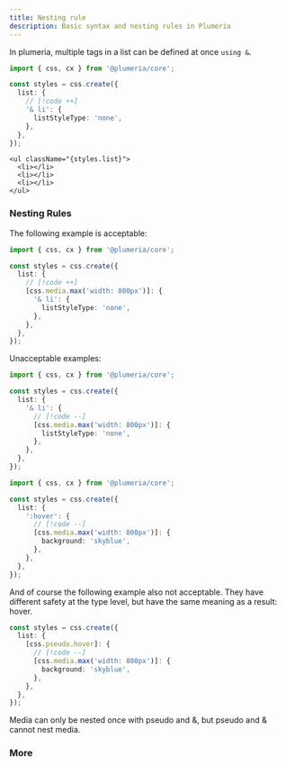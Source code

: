 ```yaml
---
title: Nesting rule
description: Basic syntax and nesting rules in Plumeria
---
```




In plumeria, multiple tags in a list can be defined at once `using &`.

```ts title="TypeScript" {1}
import { css, cx } from '@plumeria/core';

const styles = css.create({
  list: {
    // [!code ++]
    '& li': {
      listStyleType: 'none',
    },
  },
});
```

```tsx
<ul className="{styles.list}">
  <li></li>
  <li></li>
  <li></li>
</ul>
```

### Nesting Rules

The following example is acceptable:

```ts title="TypeScript" {1}
import { css, cx } from '@plumeria/core';

const styles = css.create({
  list: {
    // [!code ++]
    [css.media.max('width: 800px')]: {
      '& li': {
        listStyleType: 'none',
      },
    },
  },
});
```

<Callout type="error" title="error cases">
  Unacceptable examples:
</Callout>

```ts title="TypeScript" {1}
import { css, cx } from '@plumeria/core';

const styles = css.create({
  list: {
    '& li': {
      // [!code --]
      [css.media.max('width: 800px')]: {
        listStyleType: 'none',
      },
    },
  },
});
```

```ts title="TypeScript" {1}
import { css, cx } from '@plumeria/core';

const styles = css.create({
  list: {
    ':hover': {
      // [!code --]
      [css.media.max('width: 800px')]: {
        background: 'skyblue',
      },
    },
  },
});
```

And of course the following example also not acceptable.
They have different safety at the type level, but have the same meaning as a result: hover.

```ts title="TypeScript"
const styles = css.create({
  list: {
    [css.pseudo.hover]: {
      // [!code --]
      [css.media.max('width: 800px')]: {
        background: 'skyblue',
      },
    },
  },
});
```

<Callout type="info" title="Nesting Restrictions">
  Media can only be nested once with pseudo and &, but pseudo and & cannot nest media.
</Callout>

### More

<Cards>
  <Card title="See more about css.cx" href="/docs/cx" />
  <Card title="See more about css.pseudo" href="/docs/pseudo" />
</Cards>

